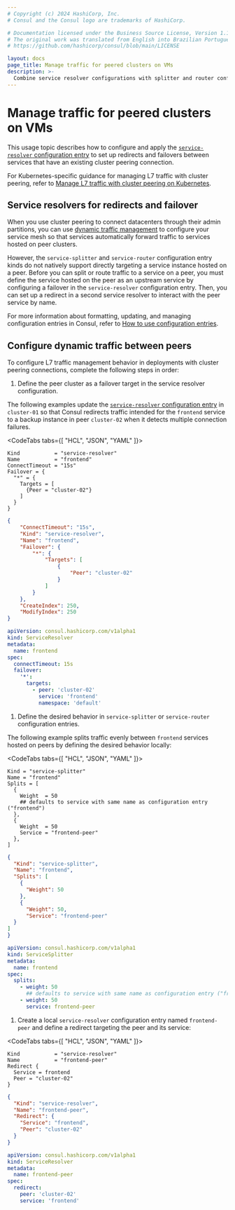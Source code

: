 ```yaml
---
# Copyright (c) 2024 HashiCorp, Inc.
# Consul and the Consul logo are trademarks of HashiCorp.

# Documentation licensed under the Business Source License, Version 1.1.
# The original work was translated from English into Brazilian Portuguese.
# https://github.com/hashicorp/consul/blob/main/LICENSE

layout: docs
page_title: Manage traffic for peered clusters on VMs
description: >-
  Combine service resolver configurations with splitter and router configurations to manage L7 traffic in Consul deployments with cluster peering connections. Learn how to define dynamic traffic rules to target peers for redirects and failover.
---
```


# Manage traffic for peered clusters on VMs

This usage topic describes how to configure and apply the [`service-resolver` configuration entry](/consul/docs/reference/config-entry/service-resolver) to set up redirects and failovers between services that have an existing cluster peering connection.

For Kubernetes-specific guidance for managing L7 traffic with cluster peering, refer to [Manage L7 traffic with cluster peering on Kubernetes](/consul/docs/manage-traffic/cluster-peering/k8s).

## Service resolvers for redirects and failover

When you use cluster peering to connect datacenters through their admin partitions, you can use [dynamic traffic management](/consul/docs/manage-traffic) to configure your service mesh so that services automatically forward traffic to services hosted on peer clusters.

However, the `service-splitter` and `service-router` configuration entry kinds do not natively support directly targeting a service instance hosted on a peer. Before you can split or route traffic to a service on a peer, you must define the service hosted on the peer as an upstream service by configuring a failover in the `service-resolver` configuration entry. Then, you can set up a redirect in a second service resolver to interact with the peer service by name.

For more information about formatting, updating, and managing configuration entries in Consul, refer to [How to use configuration entries](/consul/docs/fundamentals/config-entry).

## Configure dynamic traffic between peers

To configure L7 traffic management behavior in deployments with cluster peering connections, complete the following steps in order:

1. Define the peer cluster as a failover target in the service resolver configuration.

  The following examples update the [`service-resolver` configuration entry](/consul/docs/reference/config-entry/service-resolver) in `cluster-01` so that Consul redirects traffic intended for the `frontend` service to a backup instance in peer `cluster-02` when it detects multiple connection failures.

  <CodeTabs tabs={[ "HCL", "JSON", "YAML" ]}>

  ```hcl
  Kind           = "service-resolver"
  Name           = "frontend"
  ConnectTimeout = "15s"
  Failover = {
    "*" = {
      Targets = [
        {Peer = "cluster-02"}
      ]
    }
  }
  ```

  ```json
  {
      "ConnectTimeout": "15s",
      "Kind": "service-resolver",
      "Name": "frontend",
      "Failover": {
          "*": {
              "Targets": [
                  {
                      "Peer": "cluster-02"
                  }
              ]
          }
      },
      "CreateIndex": 250,
      "ModifyIndex": 250
  }
  ```

  ```yaml
  apiVersion: consul.hashicorp.com/v1alpha1
  kind: ServiceResolver
  metadata:
    name: frontend
  spec:
    connectTimeout: 15s
    failover:
      '*':
        targets:
          - peer: 'cluster-02'
            service: 'frontend'
            namespace: 'default'
  ```

  </CodeTabs>

1. Define the desired behavior in `service-splitter` or `service-router` configuration entries.

  The following example splits traffic evenly between `frontend` services hosted on peers by defining the desired behavior locally:

  <CodeTabs tabs={[ "HCL", "JSON", "YAML" ]}>

  ```hcl
  Kind = "service-splitter"
  Name = "frontend"
  Splits = [
    {
      Weight  = 50
      ## defaults to service with same name as configuration entry ("frontend")
    },
    {
      Weight  = 50
      Service = "frontend-peer"
    },
  ]
  ```

  ```json
  {
    "Kind": "service-splitter",
    "Name": "frontend",
    "Splits": [
      {
        "Weight": 50
      },
      {
        "Weight": 50,
        "Service": "frontend-peer"
    }
  ]
  }
  ```

  ```yaml
  apiVersion: consul.hashicorp.com/v1alpha1
  kind: ServiceSplitter
  metadata:
    name: frontend
  spec:
    splits:
      - weight: 50
        ## defaults to service with same name as configuration entry ("frontend")
      - weight: 50
        service: frontend-peer
  ```

  </CodeTabs>

1. Create a local `service-resolver` configuration entry named `frontend-peer` and define a redirect targeting the peer and its service:

  <CodeTabs tabs={[ "HCL", "JSON", "YAML" ]}>

  ```hcl
  Kind           = "service-resolver"
  Name           = "frontend-peer"
  Redirect {
    Service = frontend
    Peer = "cluster-02"
  }
  ```

  ```json
  {
    "Kind": "service-resolver",
    "Name": "frontend-peer",
    "Redirect": {
      "Service": "frontend",
      "Peer": "cluster-02"
    }
  }
  ```

  ```yaml
  apiVersion: consul.hashicorp.com/v1alpha1
  kind: ServiceResolver
  metadata:
    name: frontend-peer
  spec:
    redirect:
      peer: 'cluster-02'
      service: 'frontend'
  ```

  </CodeTabs>
